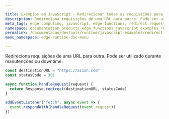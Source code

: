 ```yaml
---

title: Exemplos em JavaScript - Redirecionar todas as requisições para uma URL
description: Redireciona requisições de uma URL para outra. Pode ser utilizado durante manutenções ou downtime.
meta_tags: edge computing, javascript, edge functions, redirect request to one url
namespace: documentation_products_edge_functions_javascript_examples_redirect_url
permalink: /documentacao/devtools/runtime/javascript-examples/redirect-requests/
menu_namespace: edge-runtime-doc-menu

---
```


Redireciona requisições de uma URL para outra. Pode ser utilizado durante manutenções ou downtime.

```js
const destinationURL = "https://azion.com"
const statusCode = 301

async function handleRequest(request) {
  return Response.redirect(destinationURL, statusCode)
}

addEventListener("fetch", async event => {
  event.respondWith(handleRequest(event.request))
})
```


